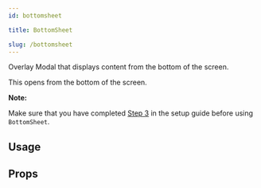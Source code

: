 ```yaml
---
id: bottomsheet

title: BottomSheet

slug: /bottomsheet
---
```







Overlay Modal that displays content from the bottom of the screen.

This opens from the bottom of the screen.

**Note:**

Make sure that you have completed [Step 3](getting_started.md#step-3-setup-react-native-safe-area-context) in the setup guide before using `BottomSheet`.

## Usage

<Usage />

## Props

<Props />
